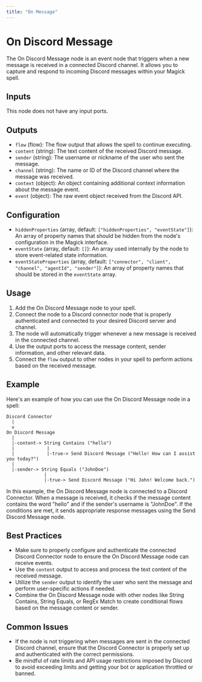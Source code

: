 ```yaml
---
title: "On Message"
---
```


# On Discord Message

The On Discord Message node is an event node that triggers when a new message is received in a connected Discord channel. It allows you to capture and respond to incoming Discord messages within your Magick spell.

## Inputs

This node does not have any input ports.

## Outputs

- `flow` (flow): The flow output that allows the spell to continue executing.
- `content` (string): The text content of the received Discord message.
- `sender` (string): The username or nickname of the user who sent the message.
- `channel` (string): The name or ID of the Discord channel where the message was received.
- `context` (object): An object containing additional context information about the message event.
- `event` (object): The raw event object received from the Discord API.

## Configuration

- `hiddenProperties` (array, default: `["hiddenProperties", "eventState"]`): An array of property names that should be hidden from the node's configuration in the Magick interface.
- `eventState` (array, default: `[]`): An array used internally by the node to store event-related state information.
- `eventStateProperties` (array, default: `["connector", "client", "channel", "agentId", "sender"]`): An array of property names that should be stored in the `eventState` array.

## Usage

1. Add the On Discord Message node to your spell.
2. Connect the node to a Discord connector node that is properly authenticated and connected to your desired Discord server and channel.
3. The node will automatically trigger whenever a new message is received in the connected channel.
4. Use the output ports to access the message content, sender information, and other relevant data.
5. Connect the `flow` output to other nodes in your spell to perform actions based on the received message.

## Example

Here's an example of how you can use the On Discord Message node in a spell:

```
Discord Connector
  |
  v
On Discord Message
  |
  |-content-> String Contains ("hello")
  |            |
  |            |-true-> Send Discord Message ("Hello! How can I assist you today?")
  |
  |-sender-> String Equals ("JohnDoe")
              |
              |-true-> Send Discord Message ("Hi John! Welcome back.")
```

In this example, the On Discord Message node is connected to a Discord Connector. When a message is received, it checks if the message content contains the word "hello" and if the sender's username is "JohnDoe". If the conditions are met, it sends appropriate response messages using the Send Discord Message node.

## Best Practices

- Make sure to properly configure and authenticate the connected Discord Connector node to ensure the On Discord Message node can receive events.
- Use the `content` output to access and process the text content of the received message.
- Utilize the `sender` output to identify the user who sent the message and perform user-specific actions if needed.
- Combine the On Discord Message node with other nodes like String Contains, String Equals, or RegEx Match to create conditional flows based on the message content or sender.

## Common Issues

- If the node is not triggering when messages are sent in the connected Discord channel, ensure that the Discord Connector is properly set up and authenticated with the correct permissions.
- Be mindful of rate limits and API usage restrictions imposed by Discord to avoid exceeding limits and getting your bot or application throttled or banned.